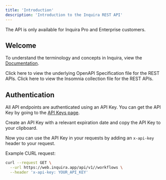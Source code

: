 ```yaml
---
title: 'Introduction'
description: 'Introduction to the Inquira REST API'
---
```


<Info>
  The API is only available for Inquira Pro and Enterprise customers.
</Info>

## Welcome

To understand the terminology and concepts in Inquira, view the [Documentation](/introduction).

<CardGroup cols={2}>
  <Card title="OpenAPI Specification" href="https://github.com/InquiraHealth/docs/blob/main/api-reference/openapi-spec.yml">
    Click here to view the underlying OpenAPI Specification file for the REST APIs.
  </Card>
  <Card title="Insomnia Collection" href="https://github.com/InquiraHealth/docs/blob/main/api-reference/Insomnia_2025-01-07.json">
    Click here to view the Insomnia collection file for the REST APIs.
  </Card>
</CardGroup>


## Authentication

All API endpoints are authenticated using an API Key. You can get the API Key by going to the [API Keys page](https://web.inquira.app/api-keys).

Create an API Key with a relevant expiration date and copy the API Key to your clipboard.

Now you can use the API Key in your requests by adding an `x-api-key` header to your request.

Example CURL request:

```bash
curl --request GET \
  --url https://web.inquira.app/api/v1//workflows \
  --header 'x-api-key: YOUR_API_KEY'
```
